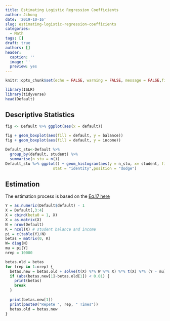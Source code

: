 ```yaml
---
title: Estimating Logistic Regression Coefficients
author: Jihong
date: '2019-10-16'
slug: estimating-logistic-regression-coefficients
categories:
  - Math
tags: []
draft: true
authors: []
header:
  caption: ''
  image: ''
  preview: yes
---
```


```r
knitr::opts_chunk$set(echo = FALSE, warning = FALSE, message = FALSE,fig.align = "default", eval = FALSE)
```

```r
library(ISLR)
library(tidyverse)
head(Default)
```

## Descriptive Statistics
```r
fig <- Default %>% ggplot(aes(x = default))

fig + geom_boxplot(aes(fill = default, y = balance))
fig + geom_boxplot(aes(fill = default, y = income))

Default_stu<-Default %>% 
  group_by(default, student) %>% 
  summarise(n_stu = n())
Default_stu %>% ggplot() + geom_histogram(aes(y = n_stu, x= student, fill = default), data = Default_stu, 
                     stat = "identity",position = "dodge")

```

## Estimation
The estimation process is based on the [Eq.17 here](https://czep.net/stat/mlelr.pdf)
```r
Y = as.numeric(Default$default) - 1
X = Default[,3:4]
X = cbind(beta0 = 1, X)
X = as.matrix(X)
N = nrow(Default)
K = ncol(X) # student balance and income
pi = c(table(Y)/N)
betas = matrix(0, K)
W= diag(N)
mu = pi[Y]
nrep = 10000

betas.old = betas
for (rep in 1:nrep) {
  betas.new = betas.old + solve(t(X) %*% W %*% X) %*% t(X) %*% (Y - mu)
  if (abs(betas.new[1]-betas.old[1]) < 0.01) {
    print(betas)
    break
  }
  
  print(betas.new[1])
  print(paste0("Repete ", rep, " Times"))
  betas.old = betas.new
}

```

